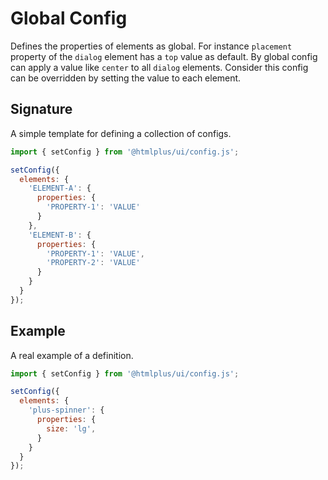 # Global Config

Defines the properties of elements as global. For instance `placement` property of the `dialog` element has a `top` value as default. By global config can apply a value like `center` to all `dialog` elements. Consider this config can be overridden by setting the value to each element.

## Signature

A simple template for defining a collection of configs.

```js
import { setConfig } from '@htmlplus/ui/config.js';

setConfig({
  elements: {
    'ELEMENT-A': {
      properties: {
        'PROPERTY-1': 'VALUE'
      }
    },
    'ELEMENT-B': {
      properties: {
        'PROPERTY-1': 'VALUE',
        'PROPERTY-2': 'VALUE'
      }
    }
  }
});
```

## Example

A real example of a definition.

```js
import { setConfig } from '@htmlplus/ui/config.js';

setConfig({
  elements: {
    'plus-spinner': {
      properties: {
        size: 'lg',
      }
    }
  }
});
```
